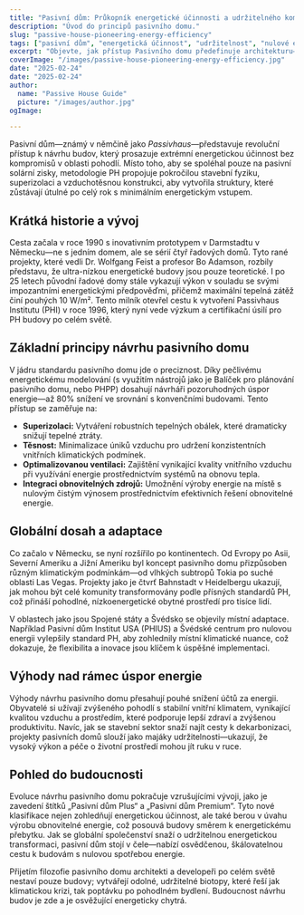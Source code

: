 ```yaml
---
title: "Pasivní dům: Průkopník energetické účinnosti a udržitelného komfortu"
description: "Úvod do principů pasivního domu."
slug: "passive-house-pioneering-energy-efficiency"
tags: ["pasivní dům", "energetická účinnost", "udržitelnost", "nulové emise"]
excerpt: "Objevte, jak přístup Pasivního domu předefinuje architekturu—zajišťuje vynikající vnitřní pohodlí, drasticky snižuje spotřebu energie a významně snižuje emise uhlíku, bez ohledu na typ budovy nebo klima."
coverImage: "/images/passive-house-pioneering-energy-efficiency.jpg"
date: "2025-02-24"
date: "2025-02-24"
author: 
  name: "Passive House Guide"
  picture: "/images/author.jpg"
ogImage: 

---
```

Pasivní dům—známý v němčině jako *Passivhaus*—představuje revoluční přístup k návrhu budov, který prosazuje extrémní energetickou účinnost bez kompromisů v oblasti pohodlí. Místo toho, aby se spoléhal pouze na pasivní solární zisky, metodologie PH propojuje pokročilou stavební fyziku, superizolaci a vzduchotěsnou konstrukci, aby vytvořila struktury, které zůstávají útulné po celý rok s minimálním energetickým vstupem.

## Krátká historie a vývoj

Cesta začala v roce 1990 s inovativním prototypem v Darmstadtu v Německu—ne s jedním domem, ale se sérií čtyř řadových domů. Tyto rané projekty, které vedli Dr. Wolfgang Feist a profesor Bo Adamson, rozbily představu, že ultra-nízkou energetické budovy jsou pouze teoretické. I po 25 letech původní řadové domy stále vykazují výkon v souladu se svými impozantními energetickými předpověďmi, přičemž maximální tepelná zátěž činí pouhých 10 W/m². Tento milník otevřel cestu k vytvoření Passivhaus Institutu (PHI) v roce 1996, který nyní vede výzkum a certifikační úsilí pro PH budovy po celém světě.
## Základní principy návrhu pasivního domu

V jádru standardu pasivního domu jde o preciznost. Díky pečlivému energetickému modelování (s využitím nástrojů jako je Balíček pro plánování pasivního domu, nebo PHPP) dosahují návrháři pozoruhodných úspor energie—až 80% snížení ve srovnání s konvenčními budovami. Tento přístup se zaměřuje na:
- **Superizolaci:** Vytváření robustních tepelných obálek, které dramaticky snižují tepelné ztráty.
- **Těsnost:** Minimalizace úniků vzduchu pro udržení konzistentních vnitřních klimatických podmínek.
- **Optimalizovanou ventilaci:** Zajištění vynikající kvality vnitřního vzduchu při využívání energie prostřednictvím systémů na obnovu tepla.
- **Integraci obnovitelných zdrojů:** Umožnění výroby energie na místě s nulovým čistým výnosem prostřednictvím efektivních řešení obnovitelné energie.

## Globální dosah a adaptace

Co začalo v Německu, se nyní rozšířilo po kontinentech. Od Evropy po Asii, Severní Ameriku a Jižní Ameriku byl koncept pasivního domu přizpůsoben různým klimatickým podmínkám—od vlhkých subtropů Tokia po suché oblasti Las Vegas. Projekty jako je čtvrť Bahnstadt v Heidelbergu ukazují, jak mohou být celé komunity transformovány podle přísných standardů PH, což přináší pohodlné, nízkoenergetické obytné prostředí pro tisíce lidí.

V oblastech jako jsou Spojené státy a Švédsko se objevily místní adaptace. Například Pasivní dům Institut USA (PHIUS) a Švédské centrum pro nulovou energii vylepšily standard PH, aby zohlednily místní klimatické nuance, což dokazuje, že flexibilita a inovace jsou klíčem k úspěšné implementaci.
## Výhody nad rámec úspor energie

Výhody návrhu pasivního domu přesahují pouhé snížení účtů za energii. Obyvatelé si užívají zvýšeného pohodlí s stabilní vnitřní klimatem, vynikající kvalitou vzduchu a prostředím, které podporuje lepší zdraví a zvýšenou produktivitu. Navíc, jak se stavební sektor snaží najít cesty k dekarbonizaci, projekty pasivních domů slouží jako majáky udržitelnosti—ukazují, že vysoký výkon a péče o životní prostředí mohou jít ruku v ruce.

## Pohled do budoucnosti

Evoluce návrhu pasivního domu pokračuje vzrušujícími vývoji, jako je zavedení štítků „Pasivní dům Plus“ a „Pasivní dům Premium“. Tyto nové klasifikace nejen zohledňují energetickou účinnost, ale také berou v úvahu výrobu obnovitelné energie, což posouvá budovy směrem k energetickému přebytku. Jak se globální společenství snaží o udržitelnou energetickou transformaci, pasivní dům stojí v čele—nabízí osvědčenou, škálovatelnou cestu k budovám s nulovou spotřebou energie.

Přijetím filozofie pasivního domu architekti a developeři po celém světě nestaví pouze budovy; vytvářejí odolné, udržitelné biotopy, které řeší jak klimatickou krizi, tak poptávku po pohodlném bydlení. Budoucnost návrhu budov je zde a je osvěžující energeticky chytrá.
